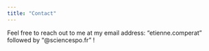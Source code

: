 ```yaml
---
title: "Contact"
---
```


Feel free to reach out to me at my email address:
"etienne.comperat" followed by "@sciencespo.fr" !
